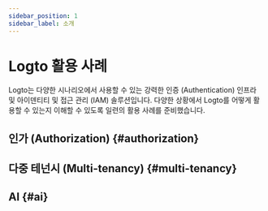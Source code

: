 ```yaml
---
sidebar_position: 1
sidebar_label: 소개
---
```



# Logto 활용 사례

Logto는 다양한 시나리오에서 사용할 수 있는 강력한 인증 (Authentication) 인프라 및 아이덴티티 및 접근 관리 (IAM) 솔루션입니다. 다양한 상황에서 Logto를 어떻게 활용할 수 있는지 이해할 수 있도록 일련의 활용 사례를 준비했습니다.

## 인가 (Authorization) \{#authorization}

<AuthorizationCatalog headingLevel={3} />

## 다중 테넌시 (Multi-tenancy) \{#multi-tenancy}

<MultiTenancyCatalog headingLevel={3} />

## AI \{#ai}

<AiCatalog headingLevel={3} />

